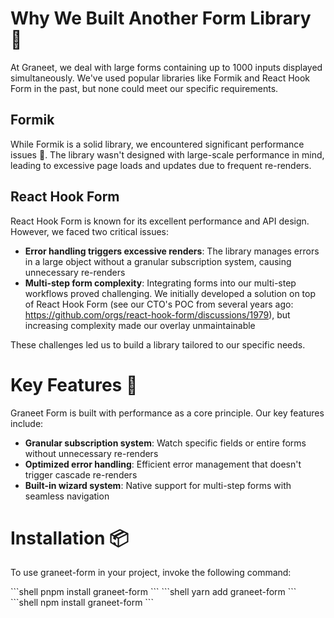 
# Why We Built Another Form Library 🚀

At Graneet, we deal with large forms containing up to 1000 inputs displayed simultaneously. We've used popular libraries like Formik and React Hook Form in the past, but none could meet our specific requirements.

## Formik
While Formik is a solid library, we encountered significant performance issues 🐌. The library wasn't designed with large-scale performance in mind, leading to excessive page loads and updates due to frequent re-renders.

## React Hook Form
React Hook Form is known for its excellent performance and API design. However, we faced two critical issues:
- **Error handling triggers excessive renders**: The library manages errors in a large object without a granular subscription system, causing unnecessary re-renders
- **Multi-step form complexity**: Integrating forms into our multi-step workflows proved challenging. We initially developed a solution on top of React Hook Form (see our CTO's POC from several years ago: https://github.com/orgs/react-hook-form/discussions/1979), but increasing complexity made our overlay unmaintainable

These challenges led us to build a library tailored to our specific needs.

# Key Features 🎁

Graneet Form is built with performance as a core principle. Our key features include:

- **Granular subscription system**: Watch specific fields or entire forms without unnecessary re-renders
- **Optimized error handling**: Efficient error management that doesn't trigger cascade re-renders
- **Built-in wizard system**: Native support for multi-step forms with seamless navigation

# Installation 📦

To use graneet-form in your project, invoke the following command:

<Tabs>
    <Tab label="pnpm">
        ```shell
pnpm install graneet-form
        ```
    </Tab>
    <Tab label="yarn">
        ```shell
yarn add graneet-form
        ```
    </Tab>
    <Tab label="npm">
        ```shell
npm install graneet-form
        ```
    </Tab>
</Tabs>
